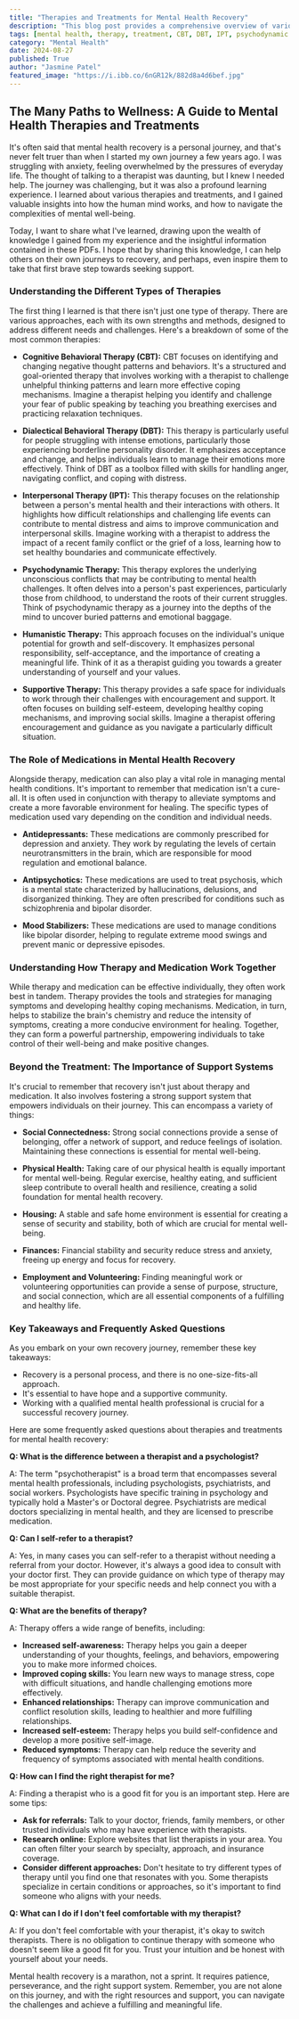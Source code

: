 ```yaml
---
title: "Therapies and Treatments for Mental Health Recovery"
description: "This blog post provides a comprehensive overview of various mental health therapies and treatments, including Cognitive Behavioral Therapy (CBT), Dialectical Behavioral Therapy (DBT), and Interpersonal Therapy (IPT). It also discusses the role of medication in recovery and the importance of support systems."
tags: [mental health, therapy, treatment, CBT, DBT, IPT, psychodynamic therapy, humanistic therapy, supportive therapy, medication, antidepressants, antipsychotics, mood stabilizers, recovery, support system, mental health recovery]
category: "Mental Health"
date: 2024-08-27
published: True
author: "Jasmine Patel"
featured_image: "https://i.ibb.co/6nGR12k/882d8a4d6bef.jpg"
---
```


##  The Many Paths to Wellness:  A Guide to Mental Health Therapies and Treatments

It's often said that mental health recovery is a personal journey, and that's never felt truer than when I started my own journey a few years ago.  I was struggling with anxiety, feeling overwhelmed by the pressures of everyday life.  The thought of talking to a therapist was daunting, but I knew I needed help. The journey was challenging, but it was also a profound learning experience.  I learned about various therapies and treatments, and I gained valuable insights into how the human mind works, and how to navigate the complexities of mental well-being.

Today, I want to share what I've learned, drawing upon the wealth of knowledge I gained from my experience and the insightful information contained in these PDFs.  I hope that by sharing this knowledge, I can help others on their own journeys to recovery, and perhaps, even inspire them to take that first brave step towards seeking support.  

### Understanding the Different Types of Therapies

The first thing I learned is that there isn't just one type of therapy.  There are various approaches, each with its own strengths and methods, designed to address different needs and challenges.  Here's a breakdown of some of the most common therapies:

* **Cognitive Behavioral Therapy (CBT):**  CBT focuses on identifying and changing negative thought patterns and behaviors.  It's a structured and goal-oriented therapy that involves working with a therapist to challenge unhelpful thinking patterns and learn more effective coping mechanisms. Imagine a therapist helping you identify and challenge your fear of public speaking by teaching you breathing exercises and practicing relaxation techniques. 

* **Dialectical Behavioral Therapy (DBT):** This therapy is particularly useful for people struggling with intense emotions, particularly those experiencing borderline personality disorder.  It emphasizes acceptance and change, and helps individuals learn to manage their emotions more effectively.  Think of DBT as a toolbox filled with skills for handling anger, navigating conflict, and coping with distress.  

* **Interpersonal Therapy (IPT):** This therapy focuses on the relationship between a person's mental health and their interactions with others.  It highlights how difficult relationships and challenging life events can contribute to mental distress and aims to improve communication and interpersonal skills.  Imagine working with a therapist to address the impact of a recent family conflict or the grief of a loss, learning how to set healthy boundaries and communicate effectively.

* **Psychodynamic Therapy:**  This therapy explores the underlying unconscious conflicts that may be contributing to mental health challenges. It often delves into a person's past experiences, particularly those from childhood, to understand the roots of their current struggles.  Think of psychodynamic therapy as a journey into the depths of the mind to uncover buried patterns and emotional baggage.

* **Humanistic Therapy:** This approach focuses on the individual's unique potential for growth and self-discovery. It emphasizes personal responsibility, self-acceptance, and the importance of creating a meaningful life.  Think of it as a therapist guiding you towards a greater understanding of yourself and your values.

* **Supportive Therapy:**  This therapy provides a safe space for individuals to work through their challenges with encouragement and support.  It often focuses on building self-esteem, developing healthy coping mechanisms, and improving social skills. Imagine a therapist offering encouragement and guidance as you navigate a particularly difficult situation.

###  The Role of Medications in Mental Health Recovery

Alongside therapy, medication can also play a vital role in managing mental health conditions. It's important to remember that medication isn't a cure-all.  It is often used in conjunction with therapy to alleviate symptoms and create a more favorable environment for healing.  The specific types of medication used vary depending on the condition and individual needs.

* **Antidepressants:** These medications are commonly prescribed for depression and anxiety.  They work by regulating the levels of certain neurotransmitters in the brain, which are responsible for mood regulation and emotional balance. 

* **Antipsychotics:**  These medications are used to treat psychosis, which is a mental state characterized by hallucinations, delusions, and disorganized thinking. They are often prescribed for conditions such as schizophrenia and bipolar disorder.

* **Mood Stabilizers:**  These medications are used to manage conditions like bipolar disorder, helping to regulate extreme mood swings and prevent manic or depressive episodes. 

###  Understanding How Therapy and Medication Work Together

While therapy and medication can be effective individually, they often work best in tandem.  Therapy provides the tools and strategies for managing symptoms and developing healthy coping mechanisms.  Medication, in turn, helps to stabilize the brain's chemistry and reduce the intensity of symptoms, creating a more conducive environment for healing.  Together, they can form a powerful partnership, empowering individuals to take control of their well-being and make positive changes.

###  Beyond the Treatment:  The Importance of Support Systems

It's crucial to remember that recovery isn't just about therapy and medication.  It also involves fostering a strong support system that empowers individuals on their journey.  This can encompass a variety of things:

* **Social Connectedness:**  Strong social connections provide a sense of belonging, offer a network of support, and reduce feelings of isolation.  Maintaining these connections is essential for mental well-being.

* **Physical Health:**  Taking care of our physical health is equally important for mental well-being.  Regular exercise, healthy eating, and sufficient sleep contribute to overall health and resilience, creating a solid foundation for mental health recovery.

* **Housing:**  A stable and safe home environment is essential for creating a sense of security and stability, both of which are crucial for mental well-being.

* **Finances:**  Financial stability and security reduce stress and anxiety, freeing up energy and focus for recovery.

* **Employment and Volunteering:**  Finding meaningful work or volunteering opportunities can provide a sense of purpose, structure, and social connection, which are all essential components of a fulfilling and healthy life.

###  Key Takeaways and Frequently Asked Questions

As you embark on your own recovery journey, remember these key takeaways: 

* Recovery is a personal process, and there is no one-size-fits-all approach.
* It's essential to have hope and a supportive community.
* Working with a qualified mental health professional is crucial for a successful recovery journey.

Here are some frequently asked questions about therapies and treatments for mental health recovery:

**Q: What is the difference between a therapist and a psychologist?**

A:  The term "psychotherapist" is a broad term that encompasses several mental health professionals, including psychologists, psychiatrists, and social workers.  Psychologists have specific training in psychology and typically hold a Master's or Doctoral degree.  Psychiatrists are medical doctors specializing in mental health, and they are licensed to prescribe medication.

**Q:  Can I self-refer to a therapist?**

A: Yes, in many cases you can self-refer to a therapist without needing a referral from your doctor. However,  it's always a good idea to consult with your doctor first.  They can provide guidance on which type of therapy may be most appropriate for your specific needs and help connect you with a suitable therapist. 

**Q:  What are the benefits of therapy?**

A:  Therapy offers a wide range of benefits, including:

* **Increased self-awareness:**  Therapy helps you gain a deeper understanding of your thoughts, feelings, and behaviors, empowering you to make more informed choices.
* **Improved coping skills:** You learn new ways to manage stress, cope with difficult situations, and handle challenging emotions more effectively.
* **Enhanced relationships:** Therapy can improve communication and conflict resolution skills, leading to healthier and more fulfilling relationships.
* **Increased self-esteem:**  Therapy helps you build self-confidence and develop a more positive self-image.
* **Reduced symptoms:** Therapy can help reduce the severity and frequency of symptoms associated with mental health conditions. 

**Q: How can I find the right therapist for me?**

A:  Finding a therapist who is a good fit for you is an important step.  Here are some tips:

* **Ask for referrals:**  Talk to your doctor, friends, family members, or other trusted individuals who may have experience with therapists.
* **Research online:**  Explore websites that list therapists in your area.  You can often filter your search by specialty, approach, and insurance coverage.
* **Consider different approaches:** Don't hesitate to try different types of therapy until you find one that resonates with you.  Some therapists specialize in certain conditions or approaches, so it's important to find someone who aligns with your needs.

**Q: What can I do if I don't feel comfortable with my therapist?**

A: If you don't feel comfortable with your therapist, it's okay to switch therapists.  There is no obligation to continue therapy with someone who doesn't seem like a good fit for you.  Trust your intuition and be honest with yourself about your needs.  

Mental health recovery is a marathon, not a sprint. It requires patience, perseverance, and the right support system.  Remember, you are not alone on this journey, and with the right resources and support, you can navigate the challenges and achieve a fulfilling and meaningful life.  
